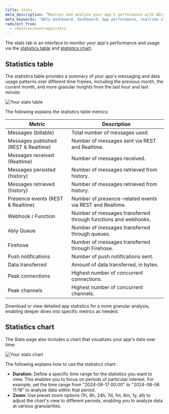 ```yaml
---
title: Stats
meta_description: “Monitor and analyze your app's performance with Ably's dashboard. Access realtime stats and trends for optimized management."
meta_keywords: "Ably dashboard, dashboard, app performance, realtime stats, usage monitoring, performance analysis, data trends, statistics chart, statistics table"
redirect_from:
  - /docs/account/app/stats
---
```


The stats tab is an interface to monitor your app's performance and usage via the [statistics table](#table) and [statistics chart](#chart).

## Statistics table <a id="table"/>

The statistics table provides a summary of your app's messaging and data usage patterns over different time frames, including the previous month, the current month, and more granular insights from the last hour and last minute:

![Your stats table](../../../../../images/content/screenshots/dash/stats-table.png)

The following explains the statistics table metrics:

| Metric | Description |
|--------|-------------|
| Messages (billable) | Total number of messages used. |
| Messages published (REST & Realtime) | Number of messages sent via REST and Realtime. |
| Messages received (Realtime) | Number of messages received. |
| Messages persisted (history) | Number of messages retrieved from history. |
| Messages retrieved (history) | Number of messages retrieved from history. |
| Presence events (REST & Realtime) | Number of presence-related events via REST and Realtime. |
| Webhook / Function | Number of messages transferred through functions and webhooks. |
| Ably Queue | Number of messages transferred through queues. |
| Firehose | Number of messages transferred through Firehose. |
| Push notifications | Number of push notifications sent. |
| Data transferred | Amount of data transferred, in bytes. |
| Peak connections | Highest number of concurrent connections. |
| Peak channels | Highest number of concurrent channels. |

<Aside data-type='note'>
Download or view detailed app statistics for a more granular analysis, enabling deeper dives into specific metrics as needed.
</Aside>

## Statistics chart <a id="chart"/>

The Stats page also includes a chart that visualizes your app's data over time:

![Your stats chart](../../../../../images/content/screenshots/dash/stats-chart.png)

The following explains how to use the statistics chart:

* **Duration**: Define a specific time range for the statistics you want to view. This enables you to focus on periods of particular interest. For example, set the time range from "2024-06-17 00:00" to "2024-08-06 11:18" to analyze data within that period.
* **Zoom**: Use preset zoom options (1h, 8h, 24h, 7d, 1m, 6m, 1y, all) to adjust the chart's view to different periods, enabling you to analyze data at various granularities.
